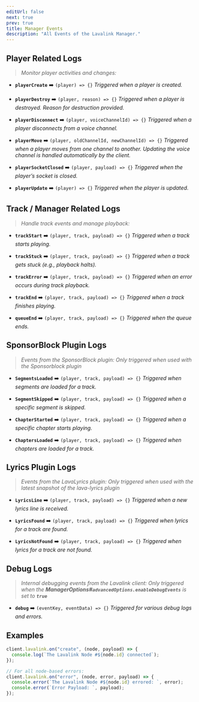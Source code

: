 ```yaml
---
editUrl: false
next: true
prev: true
title: Manager Events
description: "All Events of the Lavalink Manager."
---
```


## Player Related Logs

> *Monitor player activities and changes:*

- **`playerCreate`** ➡️ `(player) => {}`
  *Triggered when a player is created.*

- **`playerDestroy`** ➡️ `(player, reason) => {}`
  *Triggered when a player is destroyed. Reason for destruction provided.*

- **`playerDisconnect`** ➡️ `(player, voiceChannelId) => {}`
  *Triggered when a player disconnects from a voice channel.*

- **`playerMove`** ➡️ `(player, oldChannelId, newChannelId) => {}`
  *Triggered when a player moves from one channel to another.*
  *Updating the voice channel is handled automatically by the client.*

- **`playerSocketClosed`** ➡️ `(player, payload) => {}`
  *Triggered when the player’s socket is closed.*

- **`playerUpdate`** ➡️ `(player) => {}`
  *Triggered when the player is updated.*

## Track / Manager Related Logs

> *Handle track events and manage playback:*

- **`trackStart`** ➡️ `(player, track, payload) => {}`
  *Triggered when a track starts playing.*

- **`trackStuck`** ➡️ `(player, track, payload) => {}`
  *Triggered when a track gets stuck (e.g., playback halts).*

- **`trackError`** ➡️ `(player, track, payload) => {}`
  *Triggered when an error occurs during track playback.*

- **`trackEnd`** ➡️ `(player, track, payload) => {}`
  *Triggered when a track finishes playing.*

- **`queueEnd`** ➡️ `(player, track, payload) => {}`
  *Triggered when the queue ends.*

## SponsorBlock Plugin Logs

> *Events from the SponsorBlock plugin:*
> *Only triggered when used with the Sponsorblock plugin*

- **`SegmentsLoaded`** ➡️ `(player, track, payload) => {}`
  *Triggered when segments are loaded for a track.*

- **`SegmentSkipped`** ➡️ `(player, track, payload) => {}`
  *Triggered when a specific segment is skipped.*

- **`ChapterStarted`** ➡️ `(player, track, payload) => {}`
  *Triggered when a specific chapter starts playing.*

- **`ChaptersLoaded`** ➡️ `(player, track, payload) => {}`
  *Triggered when chapters are loaded for a track.*

## Lyrics Plugin Logs

> *Events from the LavaLyrics plugin:*
> *Only triggered when used with the latest snapshot of the lava-lyrics plugin*

- **`LyricsLine`** ➡️ `(player, track, payload) => {}`
  *Triggered when a new lyrics line is received.*

- **`LyricsFound`** ➡️ `(player, track, payload) => {}`
  *Triggered when lyrics for a track are found.*

- **`LyricsNotFound`** ➡️ `(player, track, payload) => {}`
  *Triggered when lyrics for a track are not found.*

## Debug Logs

> *Internal debugging events from the Lavalink client:*
> *Only triggered when the **ManagerOptions#` advancedOptions.enableDebugEvents `** is set to **` true `***

- **`debug`** ➡️ `(eventKey, eventData) => {}`
  *Triggered for various debug logs and errors.*

## Examples

```js
client.lavalink.on("create", (node, payload) => {
  console.log(`The Lavalink Node #${node.id} connected`);
});

// For all node-based errors:
client.lavalink.on("error", (node, error, payload) => {
  console.error(`The Lavalink Node #${node.id} errored: `, error);
  console.error(`Error Payload: `, payload);
});
